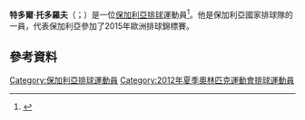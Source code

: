{{blpsources|time=2015-11-22T01:04:52+00:00}}
{{expand|time=2015-11-22T01:04:52+00:00}}
'''特多爾·托多羅夫'''（{{lang-bg|Teodor Todorov}}；{{bd|1989年|9月1日}}）是一位[[保加利亞|保加利亞]][[排球|排球]]運動員<ref>{{Cite web |url=http://www.fivb.org/en/olympics/london2012/TeamsVB-M.asp?Team=BUL |title=Bulgaria roster FIVB.com |access-date=2015-11-22 |archive-date=2020-09-26 |archive-url=https://web.archive.org/web/20200926105716/http://www.fivb.org/EN/Olympics/London2012/TeamsVB-M.asp?Team=BUL |dead-url=no }}</ref>。他是保加利亞國家排球隊的一員，代表保加利亞參加了2015年歐洲排球錦標賽。
==參考資料==
{{Reflist}}
[[Category:保加利亞排球運動員|Category:保加利亞排球運動員]]
[[Category:2012年夏季奧林匹克運動會排球運動員|Category:2012年夏季奧林匹克運動會排球運動員]]
